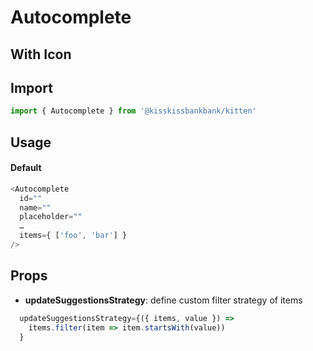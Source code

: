 
<Meta title="Form/Autocomplete" component={Autocomplete} />

# Autocomplete

<Canvas>
  <Story name="Example" story={stories.Default} />
</Canvas>

## With Icon

<Canvas>
  <Story name="WithIcon" story={stories.WithIcon} />
</Canvas>

## Import

```js
import { Autocomplete } from '@kisskissbankbank/kitten'
```

## Usage

#### Default

```js
<Autocomplete
  id=""
  name=""
  placeholder=""
  …
  items={ ['foo', 'bar'] }
/>
```

## Props

- **updateSuggestionsStrategy**: define custom filter strategy of items

```js
  updateSuggestionsStrategy={({ items, value }) =>
    items.filter(item => item.startsWith(value))
  }
```
